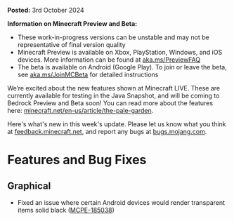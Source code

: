 **Posted:** 3rd October 2024

**Information on Minecraft Preview and Beta:**

-   These work-in-progress versions can be unstable and may not be representative of final version quality
-   Minecraft Preview is available on Xbox, PlayStation, Windows, and iOS devices. More information can be found at [aka.ms/PreviewFAQ](https://aka.ms/PreviewFAQ)
-   The beta is available on Android (Google Play). To join or leave the beta, see [aka.ms/JoinMCBeta](https://aka.ms/JoinMCBeta) for detailed instructions

We’re excited about the new features shown at Minecraft LIVE. These are currently available for testing in the Java Snapshot, and will be coming to Bedrock Preview and Beta soon! You can read more about the features here: [minecraft.net/en-us/article/the-pale-garden](https://www.minecraft.net/en-us/article/the-pale-garden).

Here's what's new in this week's update. Please let us know what you think at [feedback.minecraft.net](https://feedback.minecraft.net/), and report any bugs at [bugs.mojang.com](https://bugs.mojang.com/).

# Features and Bug Fixes

## Graphical

-   Fixed an issue where certain Android devices would render transparent items solid black ([MCPE-185038](https://bugs.mojang.com/browse/MCPE-185038))

